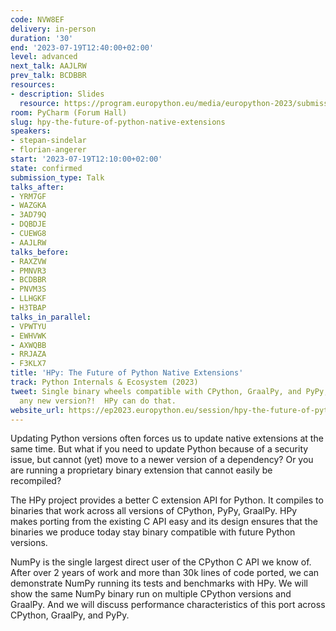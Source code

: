 ```yaml
---
code: NVW8EF
delivery: in-person
duration: '30'
end: '2023-07-19T12:40:00+02:00'
level: advanced
next_talk: AAJLRW
prev_talk: BCDBBR
resources:
- description: Slides
  resource: https://program.europython.eu/media/europython-2023/submissions/NVW8EF/resources/EuroPython2023_HPy_dLwxQ4i.pdf
room: PyCharm (Forum Hall)
slug: hpy-the-future-of-python-native-extensions
speakers:
- stepan-sindelar
- florian-angerer
start: '2023-07-19T12:10:00+02:00'
state: confirmed
submission_type: Talk
talks_after:
- YRM7GF
- WAZGKA
- 3AD79Q
- DQBDJE
- CUEWG8
- AAJLRW
talks_before:
- RAXZVW
- PMNVR3
- BCDBBR
- PNVM3S
- LLHGKF
- H3TBAP
talks_in_parallel:
- VPWTYU
- EWHVWK
- AXWQBB
- RRJAZA
- F3KLX7
title: 'HPy: The Future of Python Native Extensions'
track: Python Internals & Ecosystem (2023)
tweet: Single binary wheels compatible with CPython, GraalPy, and PyPy, now and for
  any new version?!  HPy can do that.
website_url: https://ep2023.europython.eu/session/hpy-the-future-of-python-native-extensions
---
```


Updating Python versions often forces us to update native extensions at the
same time. But what if you need to update Python because of a security issue,
but cannot (yet) move to a newer version of a dependency? Or you are running a
proprietary binary extension that cannot easily be recompiled?

The HPy project provides a better C extension API for Python. It compiles to
binaries that work across all versions of CPython, PyPy, GraalPy. HPy makes
porting from the existing C API easy and its design ensures that the binaries
we produce today stay binary compatible with future Python versions.

NumPy is the single largest direct user of the CPython C API we know of. After
over 2 years of work and more than 30k lines of code ported, we can demonstrate
NumPy running its tests and benchmarks with HPy. We will show the same NumPy
binary run on multiple CPython versions and GraalPy. And we will discuss
performance characteristics of this port across CPython, GraalPy, and PyPy.

